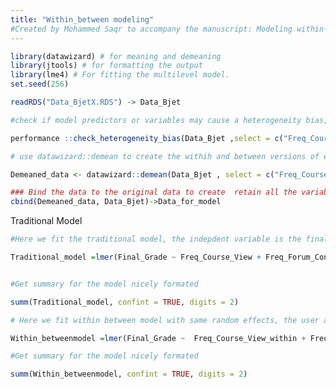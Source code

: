 ```yaml
---
title: "Within_between modeling"
#Created by Mohammed Saqr to accompany the manuscript: Modeling within-person idiographic variance could help explain and individualize learning
---
```

```r
library(datawizard) # for meaning and demeaning
library(jtools) # for formatting the output
library(lme4) # For fitting the multilevel model.
set.seed(256)

readRDS("Data_BjetX.RDS") -> Data_Bjet

```



```r
#check if model predictors or variables may cause a heterogeneity bias, i.e. if variables have a within- and/or between-effect.

performance	::check_heterogeneity_bias(Data_Bjet ,select = c("Freq_Course_View", "Freq_Forum_Consume", "Freq_Forum_Contribute", "Freq_Lecture_View", "Regularity_Course_View", "Session_Count",   "Total_Duration"), group = "User")
```


```r
# use datawizard::demean to create the withih and between versions of each variables

Demeaned_data <- datawizard::demean(Data_Bjet , select = c("Freq_Course_View", "Freq_Forum_Consume", "Freq_Forum_Contribute", "Freq_Lecture_View", "Regularity_Course_View", "Session_Count",  "Total_Duration"), group = "User")

### Bind the data to the original data to create  retain all the variables
cbind(Demeaned_data, Data_Bjet)->Data_for_model

```


#########################################################################
#################  Traditional Model   #########################
#########################################################################


```r
#Here we fit the traditional model, the indepdent variable is the final grade, the random effects are the user and course since they are nested.

Traditional_model =lmer(Final_Grade ~ Freq_Course_View + Freq_Forum_Consume+Freq_Forum_Contribute+ Freq_Lecture_View + Regularity_Course_View + Total_Duration  +(1| User)  +(1| Course) , data=  Data_for_model)


#Get summary for the model nicely formated

summ(Traditional_model, confint = TRUE, digits = 2)

```

```r

# Here we fit within between model with same random effects, the user and course since they are nested.

Within_betweenmodel =lmer(Final_Grade ~  Freq_Course_View_within + Freq_Forum_Consume_within+Freq_Forum_Contribute_within+Freq_Lecture_View_within+ Regularity_Course_View_within + Total_Duration_within+Freq_Course_View_between + Freq_Forum_Consume_between+Freq_Forum_Contribute_between+ Freq_Lecture_View_between+ Regularity_Course_View_between + Total_Duration_between +(1| User) +(1| Course) , data=  Data_for_model)

#Get summary for the model nicely formated

summ(Within_betweenmodel, confint = TRUE, digits = 2)

```




